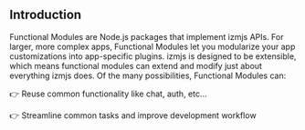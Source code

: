## Introduction

Functional Modules are Node.js packages that implement izmjs APIs. For larger, more complex apps, Functional Modules let you modularize your app customizations into app-specific plugins.
izmjs is designed to be extensible, which means functional modules can extend and modify just about everything izmjs does.
Of the many possibilities, Functional Modules can:

👉 Reuse common functionality like chat, auth, etc…

👉 Streamline common tasks and improve development workflow
